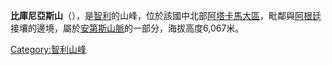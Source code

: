 '''比庫尼亞斯山'''（{{lang-es|Cerro Vicuñas}}），是[[智利|智利]]的山峰，位於該國中北部[[阿塔卡馬大區|阿塔卡馬大區]]，毗鄰與[[阿根廷|阿根廷]]接壤的邊境，屬於[[安第斯山脈|安第斯山脈]]的一部分，海拔高度6,067米。

{{coord|27.0214|S|68.6189|W|source:wikidata|display=title}}

{{Chile-geo-stub}}
[[Category:智利山峰|Category:智利山峰]]